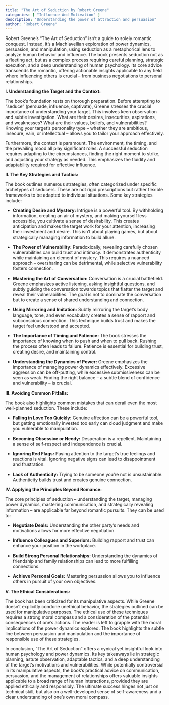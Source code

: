 ```yaml
---
title: "The Art of Seduction by Robert Greene"
categories: [ "Influence And Motivation" ]
description: "Understanding the power of attraction and persuasion"
author: "Robert Greene"
---
```

Robert Greene's "The Art of Seduction" isn't a guide to solely romantic conquest. Instead, it's a Machiavellian exploration of power dynamics, persuasion, and manipulation, using seduction as a metaphorical lens to analyze human behavior and influence.  The book presents seduction not as a fleeting act, but as a complex process requiring careful planning, strategic execution, and a deep understanding of human psychology.  Its core advice transcends the romantic, offering actionable insights applicable to any field where influencing others is crucial – from business negotiations to personal relationships.

**I. Understanding the Target and the Context:**

The book's foundation rests on thorough preparation.  Before attempting to "seduce" (persuade, influence, captivate), Greene stresses the crucial importance of understanding your target. This involves keen observation and subtle investigation. What are their desires, insecurities, aspirations, and weaknesses?  What are their values, beliefs, and vulnerabilities?  Knowing your target's personality type – whether they are ambitious, insecure, vain, or intellectual – allows you to tailor your approach effectively.

Furthermore, the context is paramount.  The environment, the timing, and the prevailing mood all play significant roles.  A successful seduction requires adapting to the circumstances, finding the right moment to strike, and adjusting your strategy as needed.  This emphasizes the fluidity and adaptability required for effective influence.

**II. The Key Strategies and Tactics:**

The book outlines numerous strategies, often categorized under specific archetypes of seducers. These are not rigid prescriptions but rather flexible frameworks to be adapted to individual situations. Some key strategies include:

* **Creating Desire and Mystery:**  Intrigue is a powerful tool.  By withholding information, creating an air of mystery, and making yourself less accessible, you cultivate a sense of desirability. This creates anticipation and makes the target work for your attention, increasing their investment and desire.  This isn't about playing games, but about strategically managing information to build allure.

* **The Power of Vulnerability:**  Paradoxically, revealing carefully chosen vulnerabilities can build trust and intimacy.  It demonstrates authenticity while maintaining an element of mystery.  This requires a nuanced approach – oversharing can be detrimental, while selective vulnerability fosters connection.

* **Mastering the Art of Conversation:**  Conversation is a crucial battlefield.  Greene emphasizes active listening, asking insightful questions, and subtly guiding the conversation towards topics that flatter the target and reveal their vulnerabilities.  The goal is not to dominate the conversation but to create a sense of shared understanding and connection.

* **Using Mirroring and Imitation:**  Subtly mirroring the target's body language, tone, and even vocabulary creates a sense of rapport and subconscious connection.  This technique builds trust and makes the target feel understood and accepted.

* **The Importance of Timing and Patience:**  The book stresses the importance of knowing when to push and when to pull back.  Rushing the process often leads to failure.  Patience is essential for building trust, creating desire, and maintaining control.

* **Understanding the Dynamics of Power:**  Greene emphasizes the importance of managing power dynamics effectively.  Excessive aggression can be off-putting, while excessive submissiveness can be seen as weak.  Finding the right balance – a subtle blend of confidence and vulnerability – is crucial.

**III. Avoiding Common Pitfalls:**

The book also highlights common mistakes that can derail even the most well-planned seduction.  These include:

* **Falling in Love Too Quickly:**  Genuine affection can be a powerful tool, but getting emotionally invested too early can cloud judgment and make you vulnerable to manipulation.

* **Becoming Obsessive or Needy:**  Desperation is a repellent.  Maintaining a sense of self-respect and independence is crucial.

* **Ignoring Red Flags:**  Paying attention to the target's true feelings and reactions is vital.  Ignoring negative signs can lead to disappointment and frustration.

* **Lack of Authenticity:**  Trying to be someone you're not is unsustainable.  Authenticity builds trust and creates genuine connection.

**IV. Applying the Principles Beyond Romance:**

The core principles of seduction – understanding the target, managing power dynamics, mastering communication, and strategically revealing information – are applicable far beyond romantic pursuits.  They can be used to:

* **Negotiate Deals:**  Understanding the other party's needs and motivations allows for more effective negotiation.

* **Influence Colleagues and Superiors:**  Building rapport and trust can enhance your position in the workplace.

* **Build Strong Personal Relationships:**  Understanding the dynamics of friendship and family relationships can lead to more fulfilling connections.

* **Achieve Personal Goals:**  Mastering persuasion allows you to influence others in pursuit of your own objectives.

**V.  The Ethical Considerations:**

The book has been criticized for its manipulative aspects.  While Greene doesn't explicitly condone unethical behavior, the strategies outlined can be used for manipulative purposes.  The ethical use of these techniques requires a strong moral compass and a consideration of the potential consequences of one's actions.  The reader is left to grapple with the moral implications of the power dynamics explored.  The book highlights the subtle line between persuasion and manipulation and the importance of responsible use of these strategies.

In conclusion, "The Art of Seduction" offers a cynical yet insightful look into human psychology and power dynamics. Its key takeaways lie in strategic planning, astute observation, adaptable tactics, and a deep understanding of the target's motivations and vulnerabilities. While potentially controversial in its manipulative aspects, the book’s practical advice on communication, persuasion, and the management of relationships offers valuable insights applicable to a broad range of human interactions, provided they are applied ethically and responsibly.  The ultimate success hinges not just on technical skill, but also on a well-developed sense of self-awareness and a clear understanding of one's own moral compass.


